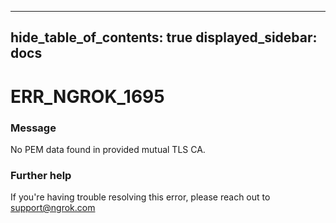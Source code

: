 

---
hide_table_of_contents: true
displayed_sidebar: docs
---


# ERR_NGROK_1695

### Message
No PEM data found in provided mutual TLS CA.

<ErrorDetails />



### Further help
If you're having trouble resolving this error, please reach out to [support@ngrok.com](mailto:support@ngrok.com?subject=Help%20with%20ERR_NGROK_1695)

